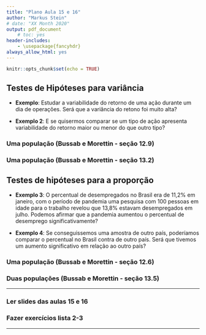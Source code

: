 ```yaml
---
title: "Plano Aula 15 e 16"
author: "Markus Stein"
# date: "XX Month 2020"
output: pdf_document
    # toc: yes
header-includes:
    - \usepackage{fancyhdr}
always_allow_html: yes
---
```

\addtolength{\headheight}{0.0cm} 
\pagestyle{fancyplain} 
\lhead{\includegraphics[height=1.5cm]{LogoIME.png}}
\rhead{\includegraphics[height=1.5cm]{images.jpeg}}
\chead{UNIVERSIDADE FEDERAL DO RIO GRANDE DO SUL \\
INSTITUTO DE MATEMÁTICA E ESTATÍSTICA \\
DEPARTAMENTO DE ESTATÍSTICA \\
\vspace{0.3cm}
MAT02215 - Estatística Geral 2 - 2020/1
}
\renewcommand{\headrulewidth}{0pt} 


```r
knitr::opts_chunk$set(echo = TRUE)
```

## Testes de Hipóteses para variância 

* **Exemplo**: Estudar a variabilidade do retorno de uma ação durante um dia de operações. Será que a variância do retono foi muito alta?

* **Exemplo 2**: E se quisermos comparar se um tipo de ação apresenta variabilidade do retorno maior ou menor do que outro tipo?


### Uma população (Bussab e Morettin - seção 12.9)


### Uma população (Bussab e Morettin - seção 13.2)

<!-- * **Exemplo**: o salário médio, $\mu$, na empresa A é superior a 2 salários mínimos (s.m.), teste essas hipóteses ao nível de confiança 5%. *(Assuma que $X$ seja o salário de cada trabalhador e observamos uma amostra aleatória $X_1, \ldots, X_n$ de $X \sim Normal(\mu, 1)$, variância conhecida.)*  -->
<!--   + Nesse caso, $H_0: \mu \leq 2 s.m.$ contra $H_1: \mu > 2s.m.$. -->
<!--   + A região crítica é dada por   -->

<!--  Região crítica usando $\overline X$|  ou usando $Z_{calc}$ -->
<!-- -------------- |-----------   -->
<!-- $RC = \left\{ \overline X > \overline x_{crítico} \right\}$,  | $RC = \left\{ Z_{calc} > z_{tab} \right\}$,    -->
<!-- para $\overline x_{crítico} = 2 + z_{tab} \cdot \frac{1}{\sqrt n}$  | para $Z_{calc} = \frac{\overline X - 2}{\frac{1}{\sqrt n}}$   -->



<!-- ## Valor *p* (ou *p* valor) (Bussab e Morettin - seção 12.8) -->
<!-- "É a probabilidade de observarmos um valor de estatística de teste mais extremo do que o observado na amostra coletada *(conforme as hipóteses definidas)*." -->

<!-- * Região crítica $\times$ valor *p* -->




\vspace{1cm}


## Testes de hipóteses para a proporção

* **Exemplo 3**: O percentual de desempregados no Brasil era de 11,2% em janeiro, com o período de pandemia uma pesquisa com 100 pessoas em idade para o trabalho revelou que 13,8% estavam desempregados em julho. Podemos afirmar que a pandemia aumentou o percentual de desemprego significativamente?

* **Exemplo 4**: Se conseguissemos uma amostra de outro país, poderíamos comparar o percentual no Brasil contra de outro país. Será que tivemos um aumento significativo em relação ao outro país?


### Uma população (Bussab e Morettin - seção 12.6)


### Duas populações (Bussab e Morettin - seção 13.5)

\vspace{1cm}

<!-- ## REFERÊNCIAS EXTRAS -->
<!-- * Página 'Probabilidade e Estatística (EaD)' da UFRGS -->
<!--   + [Capítulo 5 - Inferência para dados numéricos](https://www.ufrgs.br/probabilidade-estatistica/livro/cpt5/ch5_inf_num.html#diferen%C3%A7a-entre-duas-m%C3%A9dias)    -->

<!-- * **Excelente página com teoria, exemplos e diversos recursos, exercícios resolvidos, atividades, sobre testes da UFMG** -->
<!--   + https://pmg-dest-ufmg-exatas.shinyapps.io/teste_de_hipoteses/ -->

<!-- \vspace{0.5cm} -->

***
### Ler slides das aulas 15 e 16
### Fazer exercícios lista 2-3
<!-- ### Fazer avaliação pontual 1 da área 2 - vale nota!!! -->
***


